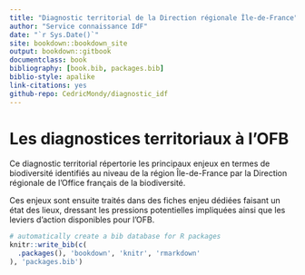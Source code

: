 ```yaml
--- 
title: "Diagnostic territorial de la Direction régionale Île-de-France"
author: "Service connaissance IdF"
date: "`r Sys.Date()`"
site: bookdown::bookdown_site
output: bookdown::gitbook
documentclass: book
bibliography: [book.bib, packages.bib]
biblio-style: apalike
link-citations: yes
github-repo: CedricMondy/diagnostic_idf
---
```


# Les diagnostices territoriaux à l'OFB

Ce diagnostic territorial répertorie les principaux enjeux en termes de biodiversité identifiés au niveau de la région Île-de-France par la Direction régionale de l'Office français de la biodiversité.

Ces enjeux sont ensuite traités dans des fiches enjeu dédiées faisant un état des lieux, dressant les pressions potentielles impliquées ainsi que les leviers d'action disponibles pour l'OFB.

```r
# automatically create a bib database for R packages
knitr::write_bib(c(
  .packages(), 'bookdown', 'knitr', 'rmarkdown'
), 'packages.bib')
```

